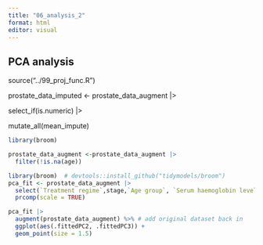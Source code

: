 ```yaml
---
title: "06_analysis_2"
format: html
editor: visual
---
```


## PCA analysis

source("../99_proj_func.R")

prostate_data_imputed \<- prostate_data_augment \|\>

select_if(is.numeric) \|\>

mutate_all(mean_impute)

```r
library(broom)
```

```r
prostate_data_augment <-prostate_data_augment |>
  filter(!is.na(age))
```

```r
library(broom)  # devtools::install_github("tidymodels/broom")
pca_fit <- prostate_data_augment |>
  select(`Treatment regime`,stage,`Age group`, `Serum haemoglobin level`, `History of CVD`)|>
  prcomp(scale = TRUE) 
```

```r
pca_fit |>
  augment(prostate_data_augment) %>% # add original dataset back in
  ggplot(aes(.fittedPC2, .fittedPC3)) + 
  geom_point(size = 1.5)
```
